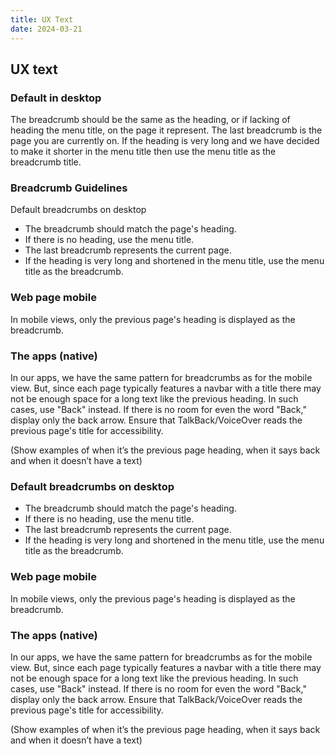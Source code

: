 ```yaml
---
title: UX Text
date: 2024-03-21
---
```


## UX text
### Default in desktop
The breadcrumb should be the same as the heading, or if lacking of heading the menu title, on the page it represent. The last breadcrumb is the page you are currently on. If the heading is very long and we have decided to make it shorter in the menu title then use the menu title as the breadcrumb title.


### Breadcrumb Guidelines
Default breadcrumbs on desktop

- The breadcrumb should match the page's heading.
- If there is no heading, use the menu title.
- The last breadcrumb represents the current page.
- If the heading is very long and shortened in the menu title, use the menu title as the breadcrumb.

### Web page mobile
In mobile views, only the previous page's heading is displayed as the breadcrumb.

<Grid columns="2" gap="s">
  <Figma node="4252-28407" caption="Desktop" />
  <Figma node="4252-28396" caption="Mobile" />
</Grid>

### The apps (native)
In our apps, we have the same pattern for breadcrumbs as for the mobile view. But, since each page typically features a navbar with a title there may not be enough space for a long text like the previous heading. In such cases, use "Back" instead. If there is no room for even the word "Back," display only the back arrow. Ensure that TalkBack/VoiceOver reads the previous page's title for accessibility.

(Show examples of when it’s the previous page heading, when it says back and when it doesn’t have a text)


### Default breadcrumbs on desktop

- The breadcrumb should match the page's heading.
- If there is no heading, use the menu title.
- The last breadcrumb represents the current page.
- If the heading is very long and shortened in the menu title, use the menu title as the breadcrumb.

### Web page mobile
In mobile views, only the previous page's heading is displayed as the breadcrumb.

<Grid columns="2" gap="s">
  <Figma node="4252-28407" caption="Desktop" />
  <Figma node="4252-28396" caption="Mobile" />
</Grid>

### The apps (native)
In our apps, we have the same pattern for breadcrumbs as for the mobile view. But, since each page typically features a navbar with a title there may not be enough space for a long text like the previous heading. In such cases, use "Back" instead. If there is no room for even the word "Back," display only the back arrow. Ensure that TalkBack/VoiceOver reads the previous page's title for accessibility.

(Show examples of when it’s the previous page heading, when it says back and when it doesn’t have a text)



